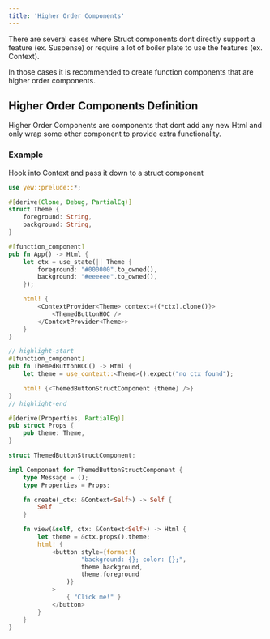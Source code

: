 ```yaml
---
title: 'Higher Order Components'
---
```


There are several cases where Struct components dont directly support a feature (ex. Suspense) or require a lot of boiler plate to use the features (ex. Context).

In those cases it is recommended to create function components that are higher order components.

## Higher Order Components Definition

Higher Order Components are components that dont add any new Html and only wrap some other component to provide extra functionality.

### Example

Hook into Context and pass it down to a struct component

```rust
use yew::prelude::*;

#[derive(Clone, Debug, PartialEq)]
struct Theme {
    foreground: String,
    background: String,
}

#[function_component]
pub fn App() -> Html {
    let ctx = use_state(|| Theme {
        foreground: "#000000".to_owned(),
        background: "#eeeeee".to_owned(),
    });

    html! {
        <ContextProvider<Theme> context={(*ctx).clone()}>
            <ThemedButtonHOC />
        </ContextProvider<Theme>>
    }
}

// highlight-start
#[function_component]
pub fn ThemedButtonHOC() -> Html {
    let theme = use_context::<Theme>().expect("no ctx found");

    html! {<ThemedButtonStructComponent {theme} />}
}
// highlight-end

#[derive(Properties, PartialEq)]
pub struct Props {
    pub theme: Theme,
}

struct ThemedButtonStructComponent;

impl Component for ThemedButtonStructComponent {
    type Message = ();
    type Properties = Props;

    fn create(_ctx: &Context<Self>) -> Self {
        Self
    }

    fn view(&self, ctx: &Context<Self>) -> Html {
        let theme = &ctx.props().theme;
        html! {
            <button style={format!(
                    "background: {}; color: {};",
                    theme.background,
                    theme.foreground
                )}
            >
                { "Click me!" }
            </button>
        }
    }
}




```
